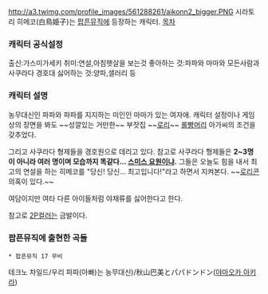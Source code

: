 http://a3.twimg.com/profile_images/561288261/aikonn2_bigger.PNG
시라토리 히메코(白鳥姫子)는 [[팝픈뮤직]]에 등장하는 캐릭터.
[[목차]]
=== 캐릭터 공식설정 ===
출신:가스미가세키 
취미:연설,아침햇살을 보는것
좋아하는 것:파파와 마마와 모든사람과 사쿠라다 경호대 
싫어하는 것:양파,샐러리 등

=== 캐릭터 설명 ===
농무대신인 파파와 파파를 지지하는 미인인 마마가 있는 여자애. 캐릭터 설정이나 게임상의 장면을 봐도 ~~성깔있는 거만한~~ 부잣집 ~~[[로리]]~~ [[롤빵머리]] 아가씨의 조건을 갖추었다. 

그리고 사쿠라다 형제들을 경호원으로 데리고 있다. 참고로 사쿠라다 형제들은 '''2~3명이 아니라 여러 명이며 모습까지 똑같다... [[스미스 요원]]이냐.''' 그들은 오늘도 힘을 내서 최고의 연설을 하는 히메코를 "당신! 당신… 최고입니다!"라고 하면서 지켜본다. ~~[[로리콘]] 의혹이 있다.~~

여담이지만 여타 다른 아이들처럼 야채류를 싫어한다고 한다.

참고로 [[2P컬러]]는 금발이다.

=== 팝픈뮤직에 출현한 곡들 ===
 * 팝픈뮤직 17 무비
테크노 차일드/우리 파파(아빠)는 농무대신)/秋山巴美とパパドンドン([[야마오카 아키라]])
